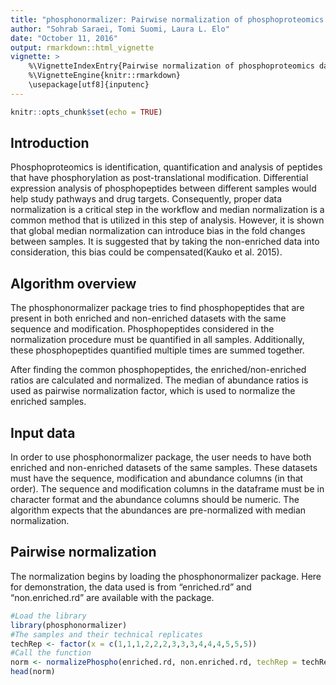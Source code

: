 ```yaml
---
title: "phosphonormalizer: Pairwise normalization of phosphoproteomics data"
author: "Sohrab Saraei, Tomi Suomi, Laura L. Elo"
date: "October 11, 2016"
output: rmarkdown::html_vignette
vignette: >
    %\VignetteIndexEntry{Pairwise normalization of phosphoproteomics data}
    %\VignetteEngine{knitr::rmarkdown}
    \usepackage[utf8]{inputenc}
---
```

```r
knitr::opts_chunk$set(echo = TRUE)
```

## Introduction

Phosphoproteomics is identification, quantification and analysis of peptides that have phosphorylation as post-translational modification. Differential expression analysis of phosphopeptides between different samples would help study pathways and drug targets. Consequently, proper data normalization is a critical step in the workflow and median normalization is a common method that is utilized in this step of analysis. However, it is shown that global median normalization can introduce bias in the fold changes between samples. It is suggested that by taking the non-enriched data into consideration, this bias could be compensated(Kauko et al. 2015).

## Algorithm overview

The phosphonormalizer package tries to find phosphopeptides that are present in both enriched and non-enriched datasets with the same sequence and modification. Phosphopeptides considered in the normalization procedure must be quantified in all samples. Additionally, these phosphopeptides quantified multiple times are summed together.

After finding the common phosphopeptides, the enriched/non-enriched ratios are calculated and normalized. The median of abundance ratios is used as pairwise normalization factor, which is used to normalize the enriched samples.

## Input data

In order to use phosphonormalizer package, the user needs to have both enriched and non-enriched datasets of the same samples. These datasets must have the sequence, modification and abundance columns (in that order). The sequence and modification columns in the dataframe must be in character format and the abundance columns should be numeric. The algorithm expects that the abundances are pre-normalized with median normalization.


## Pairwise normalization

The normalization begins by loading the phosphonormalizer package. Here for demonstration, the data used is from "enriched.rd" and "non.enriched.rd" are available with the package.



```r
#Load the library
library(phosphonormalizer)
#The samples and their technical replicates
techRep <- factor(x = c(1,1,1,2,2,2,3,3,3,4,4,4,5,5,5))
#Call the function
norm <- normalizePhospho(enriched.rd, non.enriched.rd, techRep = techRep)
head(norm)
```
